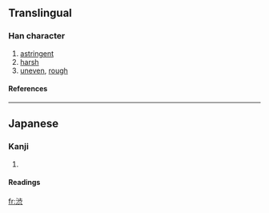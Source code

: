 {{see|澀|澁}}

==Translingual==
===Han character===
{{Han char|rn=85|rad=水|as=08|sn=11|four=|canj=水卜一人 (EYMO)}}
# [[astringent]]
# [[harsh]]
# [[uneven]], [[rough]]
====References====
{{Han ref|kx=0633.371|dkj=17750|dj=1039.200|hdz=31647.061|uh=6E0B|ud=28171}}

----
==Japanese==
===Kanji===
{{ja-kanji|grade=c|rs=水08}}
# {{defn|Japanese}} 
====Readings====
{{ja-readings|on=[[じゅう]] (jū)|kun=[[しぶい]] (shibui), [[しぶ]] (shibu)}}

[[fr:渋]]